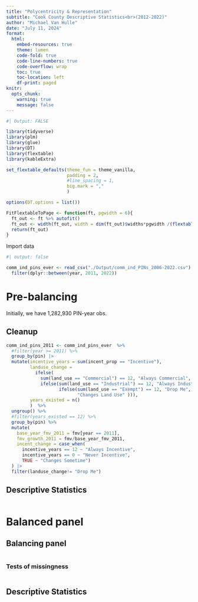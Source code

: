 ```yaml
---
title: "Polycentricity & Representation"
subtitle: "Cook County Descriptive Statistics<br>(2012-2022)"
author: "Michael Van Hulle"
date: "July 11, 2024"
format: 
  html:
    embed-resources: true
    theme: lumen
    code-fold: true
    code-line-numbers: true
    code-overflow: wrap
    toc: true
    toc-location: left
    df-print: paged
knitr: 
  opts_chunk:
    warning: true
    message: false
---
```


```r
#| Output: FALSE

library(tidyverse)
library(plm)
library(glue)
library(DT)
library(flextable)
library(kableExtra)

set_flextable_defaults(theme_fun = theme_vanilla, 
                       padding = 2,
                       #line_spacing = 1,
                       big.mark = ","
                       )

options(DT.options = list())

FitFlextableToPage <- function(ft, pgwidth = 6){
  ft_out <- ft %>% autofit()
  ft_out <- width(ft_out, width = dim(ft_out)$widths*pgwidth /(flextable_dim(ft_out)$widths))
  return(ft_out)
}

```

Import data

```r
#| output: false

comm_ind_pins_ever <- read_csv("./Output/comm_ind_PINs_2006-2022.csv") |>
  filter(dplyr::between(year, 2011, 2022))

```

# Pre-balancing

Initially, we have 1,282,930 PIN-year obs. 

## Cleanup

```r

comm_ind_pins_2011 <- comm_ind_pins_ever  %>% 
  #filter(year >= 2011) %>%
  group_by(pin) |>
  mutate(incentive_years = sum(incent_prop == "Incentive"),
         landuse_change = 
           ifelse(
             sum(land_use == "Commercial") == 12, "Always Commercial",
             ifelse(sum(land_use == "Industrial") == 12, "Always Industrial",
                    ifelse(sum(land_use == "Exempt") == 12, "Drop Me",
                           "Changes Land Use" ))),
         years_existed = n()  
         )  %>%
  ungroup() %>%
  #filter(years_existed == 12) %>%
  group_by(pin) %>%
  mutate(
    base_year_fmv_2011 = fmv[year == 2011],
    fmv_growth_2011 = fmv/base_year_fmv_2011,
    incent_change = case_when(
      incentive_years == 12 ~ "Always Incentive",
      incentive_years == 0 ~ "Never Incentive",
      TRUE ~ "Changes Sometime")
  ) |> 
  filter(landuse_change!= "Drop Me")

```

## Descriptive Statistics

```r



```

# Balanced panel

## Balancing panel

```r


```


### Tests of missingness

```r


```


## Descriptive Statistics

```r



```
